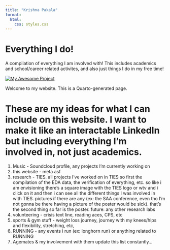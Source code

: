 ```yaml
---
title: "Krishna Pakala"
format: 
  html:
    css: styles.css
---
```

# Everything I do!
A compilation of everything I am involved with! This includes academics and school/career related activites, and also just things I do in my free time!

[![My Awesome Project](/images/headphones.jpg)](/projects/music/index.qmd)

Welcome to my website. This is a Quarto-generated page.

# These are my ideas for what I can include on this website. I want to make it like an interactable LinkedIn but including everything I'm involved in, not just academics.
1. Music - Soundcloud profile, any projects I'm currently working on
2. this website - meta asf
3. research - TIES. all projects I've worked on in TIES so first the compilation of the EDA data, the verification of everything, 
etc. so like i am envisioning there's a square image with the TIES logo or wtv and i click on it and then i can see
all the different things I was involved in with TIES. pictures if there are any (ex: the SAA conference, even tho I'm
not gonna be there having a picture of the poster would be sick). that's the second thing so far is the poster.
future: any other research labs
4. volunteering - crisis text line, reading aces, CPS, etc
5. sports & gym stuff - weight loss journey, journey with my knees/hips and flexibility, stretching, etc, 
6. RUNNING - any events i run (ex: longhorn run) or anything related to RUNNING
7. Agemates & my involvement with them 
update this list constantly...